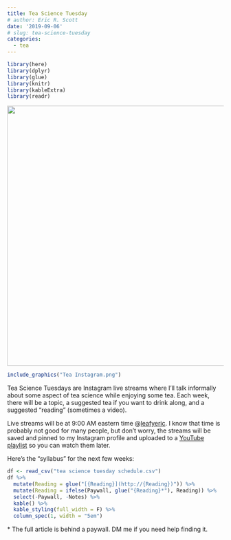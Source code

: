 ```yaml
---
title: Tea Science Tuesday
# author: Eric R. Scott
date: '2019-09-06'
# slug: tea-science-tuesday
categories:
  - tea
---
```


```r
library(here)
library(dplyr)
library(glue)
library(knitr)
library(kableExtra)
library(readr)
```

![](Tea%20Instagram.png){fig-alt="A flyer with an image of a tea farm in the background.  Flyer reads \"Live on tuesdays 9:00 EDT.Tea Science Tuesday. Drink & Learn.  Sept. 10 - Caffeine.  Sept 17 - Aftertaste.  Sept 24 - Aroma.  Oct 1 - But-bitten tea" fig-align="center" width="604"}

```r
include_graphics("Tea Instagram.png")
```

Tea Science Tuesdays are Instagram live streams where I'll talk informally about some aspect of tea science while enjoying some tea.
Each week, there will be a topic, a suggested tea if you want to drink along, and a suggested "reading" (sometimes a video).

Live streams will be at 9:00 AM eastern time \@[leafyeric](https://www.instagram.com/leafyeric/).
I know that time is probably not good for many people, but don't worry, the streams will be saved and pinned to my Instagram profile and uploaded to a [YouTube playlist](https://www.youtube.com/playlist?list=PLtlw9R1NVcT4FtL9LfTtcjdzuiBwkoMus) so you can watch them later.

Here's the "syllabus" for the next few weeks:

```r
df <- read_csv("tea science tuesday schedule.csv")
df %>%
  mutate(Reading = glue("[{Reading}](http://{Reading})")) %>% 
  mutate(Reading = ifelse(Paywall, glue("{Reading}*"), Reading)) %>% 
  select(-Paywall, -Notes) %>% 
  kable() %>% 
  kable_styling(full_width = F) %>% 
  column_spec(1, width = "5em")
```

\* The full article is behind a paywall.
DM me if you need help finding it.
